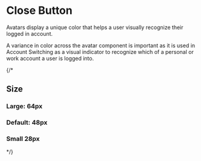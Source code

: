 
<Meta of={closeButtonStories} />

# Close Button

Avatars display a unique color that helps a user visually recognize their logged in account.

A variance in color across the avatar component is important as it is used in Account Switching as a
visual indicator to recognize which of a personal or work account a user is logged into.

{/*
## Size

### Large: 64px

<Story of={stories.Large} />

### Default: 48px

<Story of={stories.Default} />

### Small 28px

<Story of={stories.Small} />
*/}
